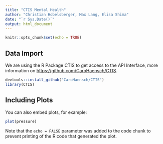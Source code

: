 ```yaml
---
title: "CTIS Mental Health"
author: "Christian Hobelsberger, Max Lang, Elisa Shima"
date: "`r Sys.Date()`"
output: html_document
---
```


```r
knitr::opts_chunk$set(echo = TRUE)
```

## Data Import

We are using the R Package CTIS to get access to the API Interface, more information on <https://github.com/CaroHaensch/CTIS>.

```r
devtools::install_github("CaroHaensch/CTIS")
library(CTIS)
```

## Including Plots

You can also embed plots, for example:

```r
plot(pressure)
```

Note that the `echo = FALSE` parameter was added to the code chunk to prevent printing of the R code that generated the plot.
